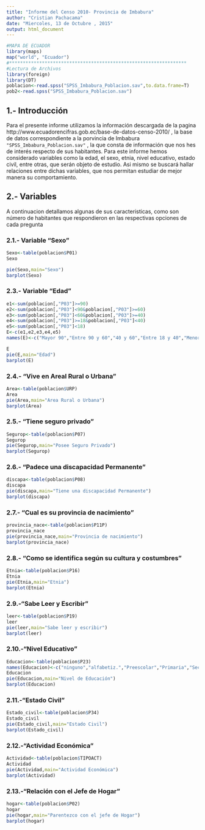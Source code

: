```yaml
---
title: "Informe del Censo 2010- Provincia de Imbabura"
author: "Cristian Pachacama"
date: "Miercoles, 13 de Octubre , 2015"
output: html_document
---
```


```r
#MAPA DE ECUADOR
library(maps)
map("world", "Ecuador")
#*****************************************************************
#Lectura de Archivos
library(foreign)
library(DT)
poblacion<-read.spss("SPSS_Imbabura_Poblacion.sav",to.data.frame=T)
pob2<-read.spss("SPSS_Imbabura_Poblacion.sav")

```

## 1.- Introducción

Para el presente informe utilizamos la información descargada de la pagina http://www.ecuadorencifras.gob.ec/base-de-datos-censo-2010/ , la base de datos correspondiente a la porvincia de Imbabura ` "SPSS_Imbabura_Poblacion.sav" ` , la que consta de información que nos hes de interés respecto de sus habitantes.
Para este informe hemos considerado variables como la edad, el sexo, etnia, nivel educativo, estado civil, entre otras, que serán objeto de estudio. Asi mismo se buscará hallar relaciones entre dichas variables, que nos permitan estudiar de mejor manera su comportamiento.


## 2.- Variables

A continuacion detallamos algunas de sus caracteristicas, como son número de habitantes que respondieron en las respectivas opciones de cada pregunta

### 2.1.- Variable "Sexo"

```r
Sexo<-table(poblacion$P01)
Sexo

pie(Sexo,main="Sexo")
barplot(Sexo)
```

### 2.3.- Variable "Edad"

```r
e1<-sum(poblacion[,"P03"]>=90)
e2<-sum(poblacion[,"P03"]<90&poblacion[,"P03"]>=60)
e3<-sum(poblacion[,"P03"]<60&poblacion[,"P03"]>=40)
e4<-sum(poblacion[,"P03"]>=18&poblacion[,"P03"]<40)
e5<-sum(poblacion[,"P03"]<18)
E<-c(e1,e2,e3,e4,e5)
names(E)<-c("Mayor 90","Entre 90 y 60","40 y 60","Entre 18 y 40","Menor18")

E
pie(E,main="Edad")
barplot(E)

```


### 2.4.- "Vive en Areal Rural o Urbana"


```r
Area<-table(poblacion$URP)
Area
pie(Area,main="Area Rural o Urbana")
barplot(Area)

```


### 2.5.- "Tiene seguro privado"

```r
Segurop<-table(poblacion$P07)
Segurop
pie(Segurop,main="Posee Seguro Privado")
barplot(Segurop)

```

### 2.6.- "Padece una discapacidad Permanente"

```r
discapa<-table(poblacion$P08)
discapa
pie(discapa,main="Tiene una discapacidad Permanente")
barplot(discapa)
```

### 2.7.- "Cual es su provincia de nacimiento"

```r
provincia_nace<-table(poblacion$P11P)
provincia_nace
pie(provincia_nace,main="Provincia de nacimiento")
barplot(provincia_nace)

```

### 2.8.- "Como se identifica según su cultura y costumbres"

```r
Etnia<-table(poblacion$P16)
Etnia
pie(Etnia,main="Etnia")
barplot(Etnia)
```

### 2.9.-"Sabe Leer y Escribir"

```r
leer<-table(poblacion$P19)
leer
pie(leer,main="Sabe leer y escribir")
barplot(leer)
```

### 2.10.-"Nivel Educativo"

```r
Educacion<-table(poblacion$P23)
names(Educacion)<-c("ninguno","alfabetiz.","Preescolar","Primaria","Secunda","Ed.Basic","Ed.Media","PostBachil","Superior","Posgrad","No Respond")
Educacion
pie(Educacion,main="Nivel de Educación")
barplot(Educacion)
```

### 2.11.-"Estado Civil"

```r
Estado_civil<-table(poblacion$P34)
Estado_civil
pie(Estado_civil,main="Estado Civil")
barplot(Estado_civil)
```


### 2.12.-"Actividad Económica"

```r
Actividad<-table(poblacion$TIPOACT)
Actividad
pie(Actividad,main="Actividad Económica")
barplot(Actividad)
```


### 2.13.-"Relación con el Jefe de Hogar"

```r
hogar<-table(poblacion$P02)
hogar
pie(hogar,main="Parentezco con el jefe de Hogar")
barplot(hogar)

```






